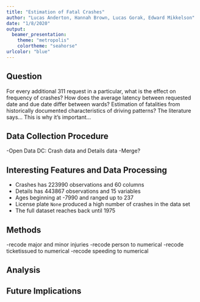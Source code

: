 ```yaml
---
title: "Estimation of Fatal Crashes"
author: "Lucas Anderton, Hannah Brown, Lucas Gorak, Edward Mikkelson"
date: "1/8/2020"
output: 
  beamer_presentation: 
    theme: "metropolis"
    colortheme: "seahorse"
urlcolor: "blue"
---
```


## Question
For every additional 311 request in a particular, what is the effect on frequency of crashes?
How does the average latency between requested date and due date differ between wards?
Estimation of fatalities from historically documented characteristics of driving patterns?
The literature says...
This is why it's important... 

## Data Collection Procedure
-Open Data DC: Crash data and Details data
-Merge?

## Interesting Features and Data Processing 
- Crashes has 223990 observations and 60 columns 
- Details has 443867 observations and 15 variables
- Ages beginning at -7990 and ranged up to 237
- License plate `None` produced a high number of crashes in the data set
- The full dataset reaches back until 1975

## Methods
-recode major and minor injuries
-recode person to numerical
-recode ticketissued to numerical
-recode speeding to numerical

## Analysis

## Future Implications